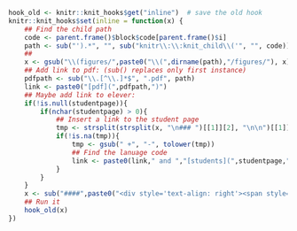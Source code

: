 ```r
hook_old <- knitr::knit_hooks$get("inline")  # save the old hook
knitr::knit_hooks$set(inline = function(x) {
    ## Find the child path
    code <- parent.frame()$block$code[parent.frame()$i]
    path <- sub("').*", "", sub("knitr\\:\\:knit_child\\('", "", code))
    ##
    x <- gsub("\\(figures/",paste0("\\(",dirname(path),"/figures/"), x)
    ## Add link to pdf: (sub() replaces only first instance)
    pdfpath <- sub("\\.[^\\.]*$", ".pdf", path)
    link <- paste0("[pdf](",pdfpath,")")
    ## Maybe add link to elever:
    if(!is.null(studentpage)){
        if(nchar(studentpage) > 0){
            ## Insert a link to the student page
            tmp <- strsplit(strsplit(x, "\n### ")[[1]][2], "\n\n")[[1]][1]
            if(!is.na(tmp)){
                tmp <- gsub(" +", "-", tolower(tmp))
                ## Find the lanuage code
                link <- paste0(link," and ","[students](",studentpage,"#",tmp,")")
            }
        }
    }
    x <- sub("####",paste0("<div style='text-align: right'><span style='font-size:small;'>(links: ",link,")</span></div>\n\n####"), x)
    ## Run it
    hook_old(x)
})
```

